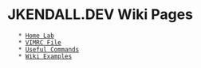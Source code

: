 = JKENDALL.DEV Wiki Pages =
    * [[Home Lab]]
    * [[VIMRC File]]
    * [[Useful Commands]]
    * [[Wiki Examples]] 
